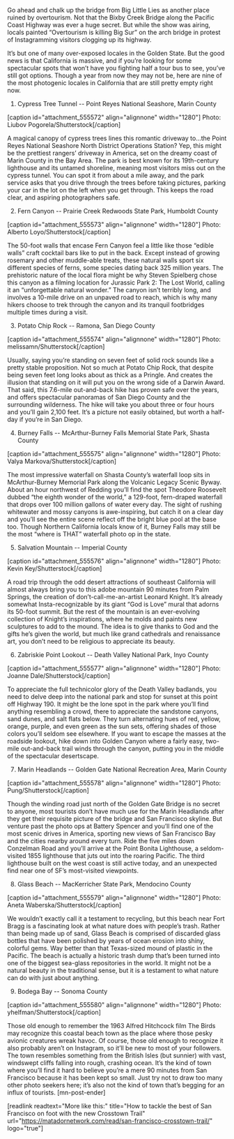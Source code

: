Go ahead and chalk up the bridge from Big Little Lies as another place ruined by overtourism. Not that the Bixby Creek Bridge along the Pacific Coast Highway was ever a huge secret. But while the show was airing, locals painted “Overtourism is killing Big Sur” on the arch bridge in protest of Instagramming visitors clogging up its highway.

It’s but one of many over-exposed locales in the Golden State. But the good news is that California is massive, and if you’re looking for some spectacular spots that won’t have you fighting half a tour bus to see, you’ve still got options. Though a year from now they may not be, here are nine of the most photogenic locales in California that are still pretty empty right now.

1. Cypress Tree Tunnel -- Point Reyes National Seashore, Marin County

[caption id="attachment_555572" align="alignnone" width="1280"] Photo: Liubov Pogorela/Shutterstock[/caption] 

A magical canopy of cypress trees lines this romantic driveway to…the Point Reyes National Seashore North District Operations Station? Yep, this might be the prettiest rangers’ driveway in America, set on the dreamy coast of Marin County in the Bay Area. The park is best known for its 19th-century lighthouse and its untamed shoreline, meaning most visitors miss out on the cypress tunnel. You can spot it from about a mile away, and the park service asks that you drive through the trees before taking pictures, parking your car in the lot on the left when you get through. This keeps the road clear, and aspiring photographers safe.

2. Fern Canyon -- Prairie Creek Redwoods State Park, Humboldt County

[caption id="attachment_555573" align="alignnone" width="1280"] Photo: Alberto Loyo/Shutterstock[/caption] 

The 50-foot walls that encase Fern Canyon feel a little like those “edible walls” craft cocktail bars like to put in the back. Except instead of growing rosemary and other muddle-able treats, these natural walls sport six different species of ferns, some species dating back 325 million years. The prehistoric nature of the local flora might be why Steven Spielberg chose this canyon as a filming location for Jurassic Park 2: The Lost World, calling it an “unforgettable natural wonder.” The canyon isn’t terribly long, and involves a 10-mile drive on an unpaved road to reach, which is why many hikers choose to trek through the canyon and its tranquil footbridges multiple times during a visit.

3. Potato Chip Rock -- Ramona, San Diego County 

[caption id="attachment_555574" align="alignnone" width="1280"] Photo: melissamn/Shutterstock[/caption] 

Usually, saying you’re standing on seven feet of solid rock sounds like a pretty stable proposition. Not so much at Potato Chip Rock, that despite being seven feet long looks about as thick as a Pringle. And creates the illusion that standing on it will put you on the wrong side of a Darwin Award. That said, this 7.6-mile out-and-back hike has proven safe over the years, and offers spectacular panoramas of San Diego County and the surrounding wilderness. The hike will take you about three or four hours and you’ll gain 2,100 feet. It’s a picture not easily obtained, but worth a half-day if you’re in San Diego.

4. Burney Falls -- McArthur-Burney Falls Memorial State Park, Shasta County

[caption id="attachment_555575" align="alignnone" width="1280"] Photo: Valya Markova/Shutterstock[/caption]

The most impressive waterfall on Shasta County’s waterfall loop sits in McArthur-Burney Memorial Park along the Volcanic Legacy Scenic Byway. About an hour northwest of Redding you’ll find the spot Theodore Roosevelt dubbed “the eighth wonder of the world,” a 129-foot, fern-draped waterfall that drops over 100 million gallons of water every day. The sight of rushing whitewater and mossy canyons is awe-inspiring, but catch it on a clear day and you’ll see the entire scene reflect off the bright blue pool at the base too. Though Northern California locals know of it, Burney Falls may still be the most “where is THAT” waterfall photo op in the state.

5. Salvation Mountain -- Imperial County

[caption id="attachment_555576" align="alignnone" width="1280"] Photo: Kevin Key/Shutterstock[/caption] 

A road trip through the odd desert attractions of southeast California will almost always bring you to this adobe mountain 90 minutes from Palm Springs, the creation of don’t-call-me-an-artist Leonard Knight. It’s already somewhat Insta-recognizable by its giant “God is Love” mural that adorns its 50-foot summit. But the rest of the mountain is an ever-evolving collection of Knight’s inspirations, where he molds and paints new sculptures to add to the mound. The idea is to give thanks to God and the gifts he’s given the world, but much like grand cathedrals and renaissance art, you don’t need to be religious to appreciate its beauty.

6. Zabriskie Point Lookout -- Death Valley National Park, Inyo County 

[caption id="attachment_555577" align="alignnone" width="1280"] Photo: Joanne Dale/Shutterstock[/caption]

To appreciate the full technicolor glory of the Death Valley badlands, you need to delve deep into the national park and stop for sunset at this point off Highway 190. It might be the lone spot in the park where you’ll find anything resembling a crowd, there to appreciate the sandstone canyons, sand dunes, and salt flats below. They turn alternating hues of red, yellow, orange, purple, and even green as the sun sets,  offering shades of those colors you’ll seldom see elsewhere. If you want to escape the masses at the roadside lookout, hike down into Golden Canyon where a fairly easy, two-mile out-and-back trail winds through the canyon, putting you in the middle of the spectacular desertscape.
 
7. Marin Headlands -- Golden Gate National Recreation Area, Marin County

[caption id="attachment_555578" align="alignnone" width="1280"] Photo: Pung/Shutterstock[/caption] 

Though the winding road just north of the Golden Gate Bridge is no secret to anyone, most tourists don’t have much use for the Marin Headlands after they get their requisite picture of the bridge and San Francisco skyline. But venture past the photo ops at Battery Spencer and you’ll find one of the most scenic drives in America, sporting new views of San Francisco Bay and the cities nearby around every turn. Ride the five miles down Conzelman Road and you’ll arrive at the Point Bonita Lighthouse, a seldom-visited 1855 lighthouse that juts out into the roaring Pacific. The third lighthouse built on the west coast is still active today, and an unexpected find near one of SF’s most-visited viewpoints.

8. Glass Beach -- MacKerricher State Park, Mendocino County 

[caption id="attachment_555579" align="alignnone" width="1280"] Photo: Aneta Waberska/Shutterstock[/caption] 

We wouldn’t exactly call it a testament to recycling, but this beach near Fort Bragg is a fascinating look at what nature does with people’s trash. Rather than being made up of sand, Glass Beach is comprised of discarded glass bottles that have been polished by years of ocean erosion into shiny, colorful gems. Way better than that Texas-sized mound of plastic in the Pacific. The beach is actually a historic trash dump that’s been turned into one of the biggest sea-glass repositories in the world. It might not be a natural beauty in the traditional sense, but it is a testament to what nature can do with just about anything.

9. Bodega Bay -- Sonoma County

[caption id="attachment_555580" align="alignnone" width="1280"] Photo: yhelfman/Shutterstock[/caption]

Those old enough to remember the 1963 Alfred Hitchcock film The Birds may recognize this coastal beach town as the place where those pesky avionic creatures wreak havoc. Of course, those old enough to recognize it also probably aren’t on Instagram, so it’ll be new to most of your followers. The town resembles something from the British Isles (but sunnier) with vast, windswept cliffs falling into rough, crashing ocean. It’s the kind of town where you’ll find it hard to believe you’re a mere 90 minutes from San Francisco because it has been kept so small. Just try not to draw too many other photo seekers here; it’s also not the kind of town that’s begging for an influx of tourists. [mn-post-ender]

[readlink readtext="More like this:" title="How to tackle the best of San Francisco on foot with the new Crosstown Trail"  url="https://matadornetwork.com/read/san-francisco-crosstown-trail/" logo="true"]
